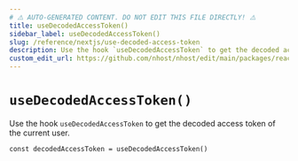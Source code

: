```yaml
---
# ⚠️ AUTO-GENERATED CONTENT. DO NOT EDIT THIS FILE DIRECTLY! ⚠️
title: useDecodedAccessToken()
sidebar_label: useDecodedAccessToken()
slug: /reference/nextjs/use-decoded-access-token
description: Use the hook `useDecodedAccessToken` to get the decoded access token of the current user.
custom_edit_url: https://github.com/nhost/nhost/edit/main/packages/react/src/hooks/user.ts#L605
---
```


# `useDecodedAccessToken()`

Use the hook `useDecodedAccessToken` to get the decoded access token of the current user.

```tsx
const decodedAccessToken = useDecodedAccessToken()
```
